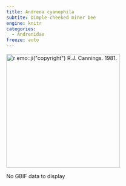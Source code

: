 ```yaml
---
title: Andrena cyanophila
subtite: Dimple-cheeked miner bee
engine: knitr
categories:
  - Andrenidae
freeze: auto
---
```

[![`r emo::ji("copyright")` R.J. Cannings. 1981.](https://inaturalist-open-data.s3.amazonaws.com/photos/276733981/medium.jpg){height=300}](https://www.zoology.ubc.ca/entomology/main/Hymenoptera/Andrenidae/Andrena%20cyanophila%20(3lateral).jpg)

No GBIF data to display
